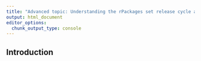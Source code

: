 ```yaml
---
title: "Advanced topic: Understanding the rPackages set release cycle and using bleeding edge packages"
output: html_document
editor_options:
  chunk_output_type: console
---
```


## Introduction

